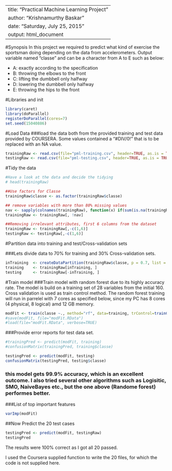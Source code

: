 
---
title: "Practical Machine Learning Project"
author: "Krishnamurthy Baskar"
date: "Saturday, July 25, 2015"
output: html_document
---

#Synopsis
In this project we required to predict what kind of exercise the sportsman doing depending on the data from accelerometers. Output variable named “classe” and can be a character from A to E such as below:

* A: exactly according to the specification
* B: throwing the elbows to the front
* C: lifting the dumbbell only halfway
* D: lowering the dumbbell only halfway
* E: throwing the hips to the front


#Libraries and init
```r
library(caret)
library(doParallel)
registerDoParallel(cores=7)
set.seed(15040886)
```

#Load Data
###load the data both from the provided training and test data provided by COURSERA. Some values contained a "#DIV/0!" that is to be replaced with an NA value.


```r
trainingRaw <- read.csv(file="pml-training.csv", header=TRUE, as.is = TRUE, stringsAsFactors = FALSE, sep=',', na.strings=c('NA','','#DIV/0!'))
testingRaw <- read.csv(file="pml-testing.csv", header=TRUE, as.is = TRUE, stringsAsFactors = FALSE, sep=',', na.strings=c('NA','','#DIV/0!'))
```

#Tidy the data
```r
#Have a look at the data and decide the tidying
# head(trainingRaw)

##Use factors for Classe
trainingRaw$classe <- as.factor(trainingRaw$classe)  

## remove variables with more than 80% missing values
nav <- sapply(colnames(trainingRaw), function(x) if(sum(is.na(trainingRaw[, x])) > 0.8*nrow(trainingRaw)){return(T)}else{return(F)})
trainingRaw <- trainingRaw[, !nav]

##Removing irrelevant attributes, first 6 columns from the dataset
trainingRaw <- trainingRaw[,-c(1,6)]
testingRaw <- testingRaw[,-c(1,6)]
```


#Partition data into training and test/Cross-validation sets

###Lets divide data to 70% for training and 30% Cross-validation sets.

```r
inTraining  <- createDataPartition(trainingRaw$classe, p = 0.7, list = FALSE)
training    <- trainingRaw[inTraining, ]
testing     <- trainingRaw[-inTraining, ]
```

#Train model
###Train model with random forest due to its highly accuracy rate. The model is build on a training set of 28 variables from the initial 160. Cross validation is used as train control method.
The random forest training will run in parrelel with 7 cores as specified below, since my PC has 8 cores (4 physical, 8 logical) amd 12 GB memory.

```r
modFit <- train(classe ~., method="rf", data=training, trControl=trainControl(method='cv'), number=7, allowParallel=TRUE )
#save(modFit, file="modFit.RData")
#load(file="modFit.RData", verbose=TRUE)
```

###Provide error reports for  test data set.
```r
#trainingPred <- predict(modFit, training)
#confusionMatrix(trainingPred, training$classe)

testingPred <- predict(modFit, testing)
confusionMatrix(testingPred, testing$classe)
```
### this model gets 99.9% accuracy, which is an excellent outcome. I also tried several other algorithms such as Logisitic, SMO, NaiveBayes etc., but the one above (Randome forest) performes better.


###List of top important features
```r
varImp(modFit)
```

##Now Predict the 20 test cases
```r
testingPred <- predict(modFit, testingRaw)
testingPred
```
The results were 100% correct as I got all 20 passed.

I used the Coursera supplied function to write the 20 files, for which the code is not supplied here.
